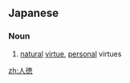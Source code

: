 ==Japanese==
{{ja-kanjitab|じん|とく|yomi=o}}

===Noun===
{{ja-noun|じんとく|kyu=人德}}

# [[natural]] [[virtue]], [[personal]] virtues

[[zh:人徳]]